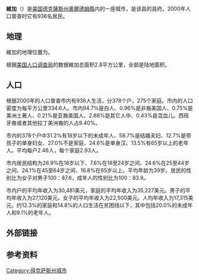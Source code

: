 {{Refimprove|time=2019-01-16T15:38:49+00:00}}
{{Infobox City|chinese_name=維加
|official_name            = {{lang|en|Vega, Texas}}
|image_map                = TXMap-doton-Vega.PNG
|mapsize                  = 250px
|map_caption              = 維加的位置
|subdivision_type         = [[国家|国家]]
|subdivision_name         = [[美国|美国]]
|subdivision_type1        = [[美国行政区划|州]]
|subdivision_name1        = [[得克萨斯州|得克萨斯州]]
|subdivision_type2        = [[得克萨斯州各县列表|县]]
|subdivision_name2        = [[奥尔德姆县_(得克萨斯州)|奧爾德姆縣]]
|area_total           = 2.8
|area_land            = 2.8
|area_water          = 0.0
|area_total_sq_mi         = 1.1
|area_land_sq_mi          = 1.1
|area_water_sq_mi         = 0.0
|population_as_of         = 2000年
|population_total         = 936
|population_density   = 334.6
|population_density_sq_mi = 866.7
|timezone                 = 北美中部时区
|utc_offset               = -6
|timezone_DST             = CDT
|utc_offset_DST           = -5
|elevation             = 1228
|elevation_ft             = 4029
|latd = 35 |latm = 14 |lats = 44 |latNS = N
|longd = 102 |longm = 25 |longs = 30 |longEW = W
|postal_code_type         = 邮政编码
|postal_code              = 79092
|area_code                = 806
|blank_name               = [[聯邦資料處理標準|聯邦資料處理標準]]
|blank_info               = 48-75188{{GR|2}}
|blank1_name              = 地理名词信息系统编号
|blank1_info              = 1370610{{GR|3}}
}}
'''維加'''（{{lang|en|Vega}}）是[[美国|美国]][[德克薩斯州|德克薩斯州]][[奧爾德姆縣_(德克薩斯州)|奧爾德姆縣]]内的一座城市，是该县的县府。2000年人口普查时它有936名居民。

==地理==
維加的地理位置为{{coord|35|14|44|N|102|25|30|W|}}。

根据[[美国人口调查局|美国人口调查局]]的数据維加总面积2.8平方公里，全部是陆地面积。

==人口==
根据2000年的人口普查市内有936人生活，分378个户，275个家庭。市内的人口密度为每平方公里334.6人。市内94.7%是白人、0.96%是非裔美国人、0.75%是美洲土著人、0.21%是亚裔美国人、2.88%是其它人中、0.43%是混血儿。西班牙裔或者其他拉丁美洲裔的人占9.40%。

市内的378个户中31.2%有18岁以下的未成年人、58.7%是结婚夫妇、12.7%是带孩子的单身妇女、27.0%不是家庭、24.6%是单身汉、13.5%有65岁以上的老年人。平均每户2.46人，每个家庭2.93人。

市内居民结构为26.9%在18岁以下、7.6%在18至24岁之间、24.6%在25至44岁之间、24.1%在45至64岁之间、16.8%在65岁以上。平均年龄为39岁。居民的性别比为女子对男子100：87.6，成年人的性别比为100：83.9。

市内户的平均年收入为30,481美元，家庭的平均年收入为35,227美元。男子的平均年收入为27,120美元，女子的平均年收入为22,500美元。人均年收入为17,315美元。约12.3%的家庭和14.8%的人口生活在贫困线以下，其中包括20.0%的未成年人和9.1%的老年人。

==外部链接==
{{Mapit-US-cityscale|35.245547|-102.425112}}

==参考资料==

{{DEFAULTSORT:Vega}}
[[Category:得克萨斯州城市|Category:得克萨斯州城市]]